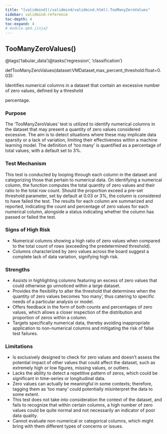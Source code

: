 ```yaml
---
title: "[validmind](/validmind/validmind.html).TooManyZeroValues"
sidebar: validmind-reference
toc-depth: 4
toc-expand: 4
# module.qmd.jinja2
---
```


<!-- function.qmd.jinja2 -->

## TooManyZeroValues[()]{.muted}

<!-- signatures.jinja2 -->

::: {.signature}

<span class="decorators"><span class="decorator">@<span class="n">tags(<span class="s">'tabular_data'</span>)</span></span><span class="decorator">@<span class="n">tasks(<span class="s">'regression'</span>, <span class="s">'classification'</span>)</span></span></span>

<span class="kw">def</span><span class="name">TooManyZeroValues</span>(<span class="params"><span class="n">dataset</span><span class="p">:</span><span class="n">VMDataset</span><span class="muted">,</span></span><span class="params"><span class="n">max_percent_threshold</span><span class="p">:</span><span class="nb">float</span><span class="o">=</span><span class="kc">0.03</span></span>):

:::

<!-- docstring.jinja2 -->

Identifies numerical columns in a dataset that contain an excessive number of zero values, defined by a threshold

percentage.

### Purpose

The 'TooManyZeroValues' test is utilized to identify numerical columns in the dataset that may present a quantity of zero values considered excessive. The aim is to detect situations where these may implicate data sparsity or a lack of variation, limiting their effectiveness within a machine learning model. The definition of 'too many' is quantified as a percentage of total values, with a default set to 3%.

### Test Mechanism

This test is conducted by looping through each column in the dataset and categorizing those that pertain to numerical data. On identifying a numerical column, the function computes the total quantity of zero values and their ratio to the total row count. Should the proportion exceed a pre-set threshold parameter, set by default at 0.03 or 3%, the column is considered to have failed the test. The results for each column are summarized and reported, indicating the count and percentage of zero values for each numerical column, alongside a status indicating whether the column has passed or failed the test.

### Signs of High Risk

- Numerical columns showing a high ratio of zero values when compared to the total count of rows (exceeding the predetermined threshold).
- Columns characterized by zero values across the board suggest a complete lack of data variation, signifying high risk.

### Strengths

- Assists in highlighting columns featuring an excess of zero values that could otherwise go unnoticed within a large dataset.
- Provides the flexibility to alter the threshold that determines when the quantity of zero values becomes 'too many', thus catering to specific needs of a particular analysis or model.
- Offers feedback in the form of both counts and percentages of zero values, which allows a closer inspection of the distribution and proportion of zeros within a column.
- Targets specifically numerical data, thereby avoiding inappropriate application to non-numerical columns and mitigating the risk of false test failures.

### Limitations

- Is exclusively designed to check for zero values and doesn’t assess the potential impact of other values that could affect the dataset, such as extremely high or low figures, missing values, or outliers.
- Lacks the ability to detect a repetitive pattern of zeros, which could be significant in time-series or longitudinal data.
- Zero values can actually be meaningful in some contexts; therefore, tagging them as 'too many' could potentially misinterpret the data to some extent.
- This test does not take into consideration the context of the dataset, and fails to recognize that within certain columns, a high number of zero values could be quite normal and not necessarily an indicator of poor data quality.
- Cannot evaluate non-numerical or categorical columns, which might bring with them different types of concerns or issues.
